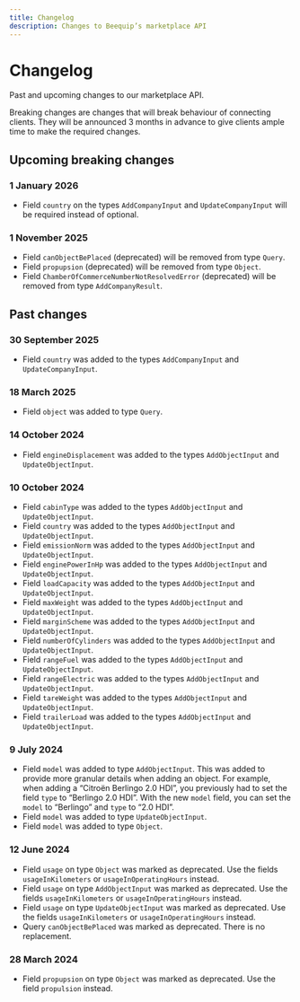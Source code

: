 ```yaml
---
title: Changelog
description: Changes to Beequip’s marketplace API
---
```


# Changelog

Past and upcoming changes to our marketplace API.

Breaking changes are changes that will break behaviour of connecting clients. They will be announced 3 months
in advance to give clients ample time to make the required changes.

## Upcoming breaking changes

### 1 January 2026

- Field `country` on the types `AddCompanyInput` and `UpdateCompanyInput` will be required instead of optional.

### 1 November 2025

- Field `canObjectBePlaced` (deprecated) will be removed from type `Query`.
- Field `propupsion` (deprecated) will be removed from type `Object`.
- Field `ChamberOfCommerceNumberNotResolvedError` (deprecated) will be removed from type `AddCompanyResult`.

## Past changes

### 30 September 2025

- Field `country` was added to the types `AddCompanyInput` and `UpdateCompanyInput`.

### 18 March 2025

- Field `object` was added to type `Query`.

### 14 October 2024

- Field `engineDisplacement` was added to the types `AddObjectInput` and `UpdateObjectInput`.

### 10 October 2024

- Field `cabinType` was added to the types `AddObjectInput` and `UpdateObjectInput`.
- Field `country` was added to the types `AddObjectInput` and `UpdateObjectInput`.
- Field `emissionNorm` was added to the types `AddObjectInput` and `UpdateObjectInput`.
- Field `enginePowerInHp` was added to the types `AddObjectInput` and `UpdateObjectInput`.
- Field `loadCapacity` was added to the types `AddObjectInput` and `UpdateObjectInput`.
- Field `maxWeight` was added to the types `AddObjectInput` and `UpdateObjectInput`.
- Field `marginScheme` was added to the types `AddObjectInput` and `UpdateObjectInput`.
- Field `numberOfCylinders` was added to the types `AddObjectInput` and `UpdateObjectInput`.
- Field `rangeFuel` was added to the types `AddObjectInput` and `UpdateObjectInput`.
- Field `rangeElectric` was added to the types `AddObjectInput` and `UpdateObjectInput`.
- Field `tareWeight` was added to the types `AddObjectInput` and `UpdateObjectInput`.
- Field `trailerLoad` was added to the types `AddObjectInput` and `UpdateObjectInput`.

### 9 July 2024

- Field `model` was added to type `AddObjectInput`.
  This was added to provide more granular details when adding an object. For example, when adding a “Citroën Berlingo 2.0 HDI”, you previously had to set the field `type` to “Berlingo 2.0 HDI”. With the new `model` field, you can set the `model` to “Berlingo” and `type` to “2.0 HDI”.
- Field `model` was added to type `UpdateObjectInput`.
- Field `model` was added to type `Object`.

### 12 June 2024

- Field `usage` on type `Object` was marked as deprecated. Use the fields `usageInKilometers` or `usageInOperatingHours` instead.
- Field `usage` on type `AddObjectInput` was marked as deprecated. Use the fields `usageInKilometers` or `usageInOperatingHours` instead.
- Field `usage` on type `UpdateObjectInput` was marked as deprecated. Use the fields `usageInKilometers` or `usageInOperatingHours` instead.
- Query `canObjectBePlaced` was marked as deprecated. There is no replacement.

### 28 March 2024

- Field `propupsion` on type `Object` was marked as deprecated. Use the field `propulsion` instead.
